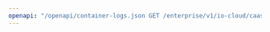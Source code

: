 ---
openapi: "/openapi/container-logs.json GET /enterprise/v1/io-cloud/caas/deployment/{deployment_id}/log/{container_id}"
---
